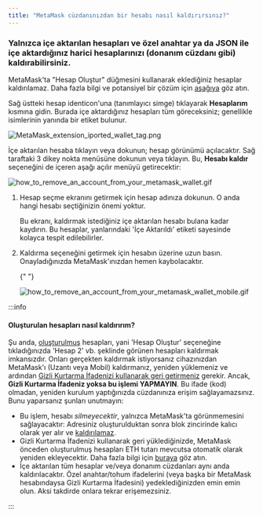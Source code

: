 ```yaml
---
title: "MetaMask cüzdanınızdan bir hesabı nasıl kaldırırsınız?"
---
```



### **Yalnızca içe aktarılan hesapları** ve özel anahtar ya da JSON ile içe aktardığınız harici hesaplarınızı (donanım cüzdanı gibi) kaldırabilirsiniz.

MetaMask'ta "Hesap Oluştur" düğmesini kullanarak eklediğiniz hesaplar kaldırılamaz. Daha fazla bilgi ve potansiyel bir çözüm için [aşağıya](#oluşturulan-hesapları-nasıl-kaldırırım) göz atın.

<Tabs>

<TabItem value="Uzantı" label="Uzantı">

Sağ üstteki hesap identicon'una (tanımlayıcı simge) tıklayarak **Hesaplarım** kısmına gidin. Burada içe aktardığınız hesapları tüm göreceksiniz; genellikle isimlerinin yanında bir etiket bulunur.

<div class="center-container">
  <div class="img-medium">
    <img
      src={
        require("../../../../../../img/i18n/legacy/MetaMask_extension_iported_wallet_tag.png")
          .default
      }
      alt="MetaMask_extension_iported_wallet_tag.png"
    />
  </div>
</div>

İçe aktarılan hesaba tıklayın veya dokunun; hesap görünümü açılacaktır. Sağ taraftaki 3 dikey nokta menüsüne dokunun veya tıklayın. Bu, **Hesabı kaldır** seçeneğini de içeren aşağı açılır menüyü getirecektir:

<div class="center-container">
  <div class="img-medium">
    <img
      src={
        require("../../../../../../img/i18n/legacy/how_to_remove_an_account_from_your_metamask_wallet.gif")
          .default
      }
      alt="how_to_remove_an_account_from_your_metamask_wallet.gif"
    />
  </div>
</div>

</TabItem>

<TabItem value="Mobil" label="Mobil">

1. Hesap seçme ekranını getirmek için hesap adınıza dokunun. O anda hangi hesabı seçtiğinizin önemi yoktur.

   Bu ekranı, kaldırmak istediğiniz içe aktarılan hesabı bulana kadar kaydırın. Bu hesaplar, yanlarındaki 'İçe Aktarıldı' etiketi sayesinde kolayca tespit edilebilirler.

2. Kaldırma seçeneğini getirmek için hesabın üzerine uzun basın. Onayladığınızda MetaMask'ınızdan hemen kaybolacaktır.

   {" "}

   <div class="center-container">
     <div class="img-medium">
       <img
         src={
           require("../../../../../../img/i18n/legacy/how_to_remove_an_account_from_your_metamask_wallet_mobile.gif")
             .default
         }
         alt="how_to_remove_an_account_from_your_metamask_wallet_mobile.gif"
       />
     </div>
   </div>

</TabItem>

</Tabs>

:::info

#### Oluşturulan hesapları nasıl kaldırırım?

Şu anda, [oluşturulmuş](/managing-my-wallet/accounts-and-addresses/how-to-add-accounts-in-your-wallet) hesapları, yani 'Hesap Oluştur' seçeneğine tıkladığınızda 'Hesap 2' vb. şeklinde görünen hesapları kaldırmak imkansızdır. Onları gerçekten kaldırmak istiyorsanız cihazınızdan MetaMask'ı (Uzantı veya Mobil) kaldırmanız, yeniden yüklemeniz ve ardından [Gizli Kurtarma İfadenizi kullanarak geri getirmeniz](/managing-my-wallet/resetting-deleting-and-restoring/how-to-restore-your-metamask-wallet-from-secret-recovery-phrase) gerekir. Ancak, **Gizli Kurtarma İfadeniz yoksa bu işlemi YAPMAYIN**. Bu ifade (kod) olmadan, yeniden kurulum yaptığınızda cüzdanınıza erişim sağlayamazsınız. Bunu yaparsanız şunları unutmayın:

- Bu işlem, hesabı _silmeyecektir_, yalnızca MetaMask'ta görünmemesini sağlayacaktır: Adresiniz oluşturulduktan sonra blok zincirinde kalıcı olarak yer alır ve [kaldırılamaz](/managing-my-wallet/resetting-deleting-and-restoring/how-can-i-delete-my-metamask-wallet).
- Gizli Kurtarma İfadenizi kullanarak geri yüklediğinizde, MetaMask önceden oluşturulmuş hesapları ETH tutarı mevcutsa otomatik olarak yeniden ekleyecektir. Daha fazla bilgi için [buraya](/managing-my-wallet/resetting-deleting-and-restoring/how-to-restore-your-metamask-wallet-from-secret-recovery-phrase) göz atın.
- İçe aktarılan tüm hesaplar ve/veya donanım cüzdanları aynı anda kaldırılacaktır. Özel anahtar/tohum ifadelerini (veya başka bir MetaMask hesabındaysa Gizli Kurtarma İfadesini) yedeklediğinizden emin emin olun. Aksi takdirde onlara tekrar erişemezsiniz.

:::
